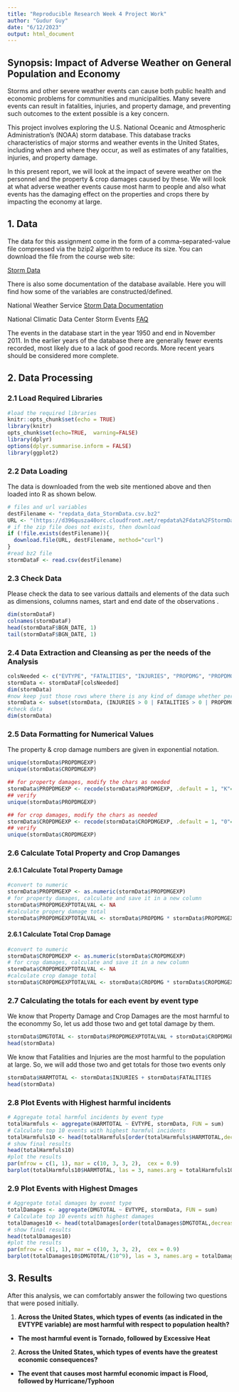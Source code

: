 ```yaml
---
title: "Reproducible Research Week 4 Project Work"
author: "Gudur Guy"
date: "6/12/2023"
output: html_document
---
```


## Synopsis: Impact of Adverse Weather on General Population and Economy

Storms and other severe weather events can cause both public health and economic problems for communities and municipalities. Many severe events can result in fatalities, injuries, and property damage, and preventing such outcomes to the extent possible is a key concern.

This project involves exploring the U.S. National Oceanic and Atmospheric Administration's (NOAA) storm database. This database tracks characteristics of major storms and weather events in the United States, including when and where they occur, as well as estimates of any fatalities, injuries, and property damage.

In this present report, we will look at the impact of severe weather on the personnel and the property & crop damages caused by these. We will look at what adverse weather events cause most harm to people and also what events has the damaging effect on the properties and crops there by impacting the economy at large. 

## 1. Data 

The data for this assignment come in the form of a comma-separated-value file compressed via the bzip2 algorithm to reduce its size. You can download the file from the course web site:

[Storm Data](https://d396qusza40orc.cloudfront.net/repdata%2Fdata%2FStormData.csv.bz2)


There is also some documentation of the database available. Here you will find how some of the variables are constructed/defined.

National Weather Service [Storm Data Documentation](https://d396qusza40orc.cloudfront.net/repdata%2Fpeer2_doc%2Fpd01016005curr.pdf)

National Climatic Data Center Storm Events 
[FAQ](https://d396qusza40orc.cloudfront.net/repdata%2Fpeer2_doc%2FNCDC%20Storm%20Events-FAQ%20Page.pdf)

The events in the database start in the year 1950 and end in November 2011. In the earlier years of the database there are generally fewer events recorded, most likely due to a lack of good records. More recent years should be considered more complete.


## 2. Data Processing 
### 2.1 Load Required Libraries
```r
#load the required libraries
knitr::opts_chunk$set(echo = TRUE)
library(knitr)
opts_chunk$set(echo=TRUE,  warning=FALSE)
library(dplyr)
options(dplyr.summarise.inform = FALSE)
library(ggplot2)
```

### 2.2 Data Loading

The data is downloaded from the web site mentioned above and then loaded into R as shown below.
```r
# files and url variables
destFilename <- "repdata_data_StormData.csv.bz2"
URL <- "(https://d396qusza40orc.cloudfront.net/repdata%2Fdata%2FStormData.csv.bz2"
# if the zip file does not exists, then download
if (!file.exists(destFilename)){
  download.file(URL, destFilename, method="curl")
}
#read bz2 file
stormDataF <- read.csv(destFilename)
```

### 2.3 Check Data

Please check the data to see various dattails and elements of the data such as dimensions, columns names, start and end date of the observations .
```r
dim(stormDataF)
colnames(stormDataF)
head(stormDataF$BGN_DATE, 1)
tail(stormDataF$BGN_DATE, 1)
```
### 2.4 Data Extraction and Cleansing as per the needs of the Analysis


```r
colsNeeded <- c("EVTYPE", "FATALITIES", "INJURIES", "PROPDMG", "PROPDMGEXP", "CROPDMG", "CROPDMGEXP")
stormData <- stormDataF[colsNeeded]
dim(stormData)
#now keep just those rows where there is any kind of damage whether personal or property or crops
stormData <- subset(stormData, (INJURIES > 0 | FATALITIES > 0 | PROPDMG > 0 | CROPDMG > 0) )
#check data
dim(stormData)
```

### 2.5 Data Formatting for Numerical Values
The property & crop damage numbers are given in exponential notation.
```r
unique(stormData$PROPDMGEXP)
unique(stormData$CROPDMGEXP)
```


```r
## for property damages, modify the chars as needed
stormData$PROPDMGEXP <- recode(stormData$PROPDMGEXP, .default = 1, "K"=1000, "M"=1000000, "B"=1000000000, "m"=1000000, "+"=1, "-"=1, "0"=1, "2"=100, "3"=1000, "4"=10000, "5"=100000, "6"=1000000, "7"=10000000, "h"=100, "H"=100)
## verify 
unique(stormData$PROPDMGEXP)
```

```r
## for crop damages, modify the chars as needed
stormData$CROPDMGEXP <- recode(stormData$CROPDMGEXP, .default = 1, "0"=1, "?"=1, "K"=1000, "k"=1000, "M"=1000000, "m"=1000000, "B"=1000000000)
## verify 
unique(stormData$CROPDMGEXP)
```

### 2.6 Calculate Total Property and Crop Damanges

#### 2.6.1 Calculate Total Property Damage
```r
#convert to numeric
stormData$PROPDMGEXP <- as.numeric(stormData$PROPDMGEXP)
# for property damages, calculate and save it in a new column
stormData$PROPDMGEXPTOTALVAL <- NA
#calculate propery damage total
stormData$PROPDMGEXPTOTALVAL <- stormData$PROPDMG * stormData$PROPDMGEXP
```

#### 2.6.1 Calculate Total Crop Damage
```r
#convert to numeric
stormData$CROPDMGEXP <- as.numeric(stormData$CROPDMGEXP)
# for crop damages, calculate and save it in a new column
stormData$CROPDMGEXPTOTALVAL <- NA
#calculate crop damage total
stormData$CROPDMGEXPTOTALVAL <- stormData$CROPDMG * stormData$CROPDMGEXP

```


### 2.7 Calculating the totals for each event by event type


We know that Property Damage and Crop Damages are the most harmful to the econommy So, let us add those two and get total damage by them.
```r
stormData$DMGTOTAL <- stormData$PROPDMGEXPTOTALVAL + stormData$CROPDMGEXPTOTALVAL
head(stormData)
```

We know that Fatalities and Injuries are the most harmful to the population at large.
So, we will add those two and get totals for those two events only

```r
stormData$HARMTOTAL <- stormData$INJURIES + stormData$FATALITIES
head(stormData)
```

### 2.8 Plot Events with Highest harmful incidents


```r
# Aggregate total harmful incidents by event type
totalHarmfuls <- aggregate(HARMTOTAL ~ EVTYPE, stormData, FUN = sum)
# Calculate top 10 events with highest harmful incidents
totalHarmfuls10 <- head(totalHarmfuls[order(totalHarmfuls$HARMTOTAL,decreasing=TRUE),], n = 10)
# show final results
head(totalHarmfuls10)
#plot the results
par(mfrow = c(1, 1), mar = c(10, 3, 3, 2),  cex = 0.9)
barplot(totalHarmfuls10$HARMTOTAL, las = 3, names.arg = totalHarmfuls10$EVTYPE, main = "Highest Harmful Incidents by Events",  ylab = "Number of Harmful Incidents", col = "red")
```



### 2.9 Plot Events with Highest Dmages


```r
# Aggregate total damages by event type
totalDamages <- aggregate(DMGTOTAL ~ EVTYPE, stormData, FUN = sum)
# Calculate top 10 events with highest damages
totalDamages10 <- head(totalDamages[order(totalDamages$DMGTOTAL,decreasing=TRUE),], n = 10)
# show final results
head(totalDamages10)
#plot the results
par(mfrow = c(1, 1), mar = c(10, 3, 3, 2),  cex = 0.9)
barplot(totalDamages10$DMGTOTAL/(10^9), las = 3, names.arg = totalDamages10$EVTYPE, main = "Highest Damages by Events",  ylab = "Damage Cost in Billions", col = "red")

```

## 3. Results
After this analysis, we can comfortably answer the following two questions that were posed initially.

1. **Across the United States, which types of events (as indicated in the 
EVTYPE variable) are most harmful with respect to population health?**
  * **The most harmful event is Tornado, followed by Excessive Heat**

  
2. **Across the United States, which types of events have the greatest economic consequences?**
* **The event that causes most harmful economic impact is Flood, followed by Hurricane/Typhoon**
